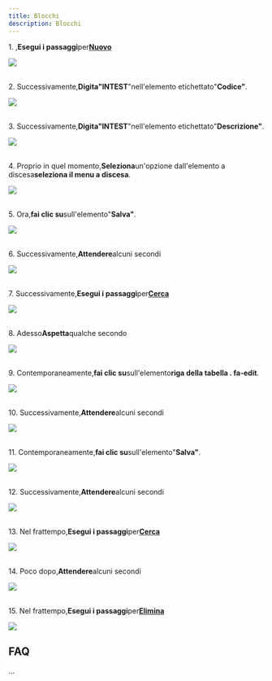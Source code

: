 ```yaml
---
title: Blocchi
description: Blocchi
---
```


1\. ,**Esegui i passaggi**per[**Nuovo**](../../Nuovo)

![](https://img.icons8.com/plumpy/24/select-none.png)

\
2. Successivamente,**Digita"INTEST**"nell'elemento etichettato"**Codice"**.

![](https://img.icons8.com/plumpy/24/select-none.png)

\
3. Successivamente,**Digita"INTEST**"nell'elemento etichettato"**Descrizione"**.

![](https://img.icons8.com/plumpy/24/select-none.png)

\
4. Proprio in quel momento,**Seleziona**un'opzione dall'elemento a discesa**seleziona il menu a discesa**.

![](https://img.icons8.com/plumpy/24/select-none.png)

\
5. Ora,**fai clic su**sull'elemento"**Salva"**.

![](https://img.icons8.com/plumpy/24/select-none.png)

\
6. Successivamente,**Attendere**alcuni secondi

![](https://img.icons8.com/plumpy/24/select-none.png)

\
7. Successivamente,**Esegui i passaggi**per[**Cerca**](../../Cerca)

![](https://img.icons8.com/plumpy/24/select-none.png)

\
8. Adesso**Aspetta**qualche secondo

![](https://img.icons8.com/plumpy/24/select-none.png)

\
9. Contemporaneamente,**fai clic su**sull'elemento**riga della tabella . fa-edit**.

![](https://img.icons8.com/plumpy/24/select-none.png)

\
10. Successivamente,**Attendere**alcuni secondi

![](https://img.icons8.com/plumpy/24/select-none.png)

\
11. Contemporaneamente,**fai clic su**sull'elemento"**Salva"**.

![](https://img.icons8.com/plumpy/24/select-none.png)

\
12. Successivamente,**Attendere**alcuni secondi

![](https://img.icons8.com/plumpy/24/select-none.png)

\
13. Nel frattempo,**Esegui i passaggi**per[**Cerca**](../../Cerca)

![](https://img.icons8.com/plumpy/24/select-none.png)

\
14. Poco dopo,**Attendere**alcuni secondi

![](https://img.icons8.com/plumpy/24/select-none.png)

\
15. Nel frattempo,**Esegui i passaggi**per[**Elimina**](../../Elimina)

![](https://img.icons8.com/plumpy/24/select-none.png)

## FAQ

...